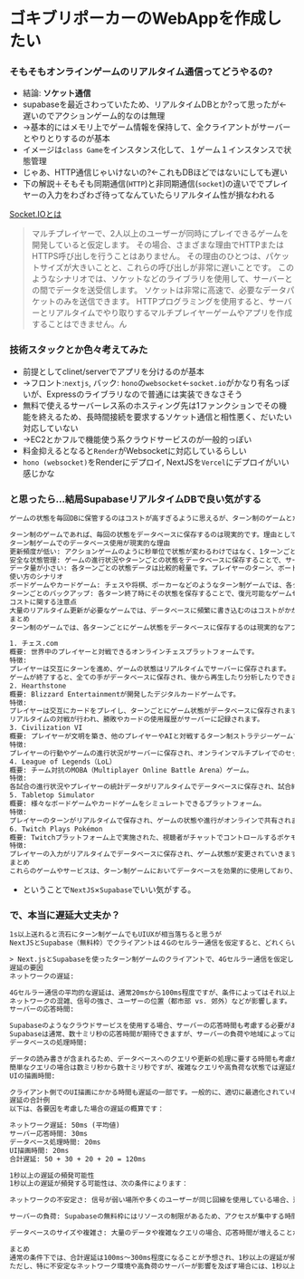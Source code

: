 # ゴキブリポーカーのWebAppを作成したい
### そもそもオンラインゲームのリアルタイム通信ってどうやるの?
- 結論: **ソケット通信** 
- supabaseを最近さわっていたため、リアルタイムDBとか?って思ったが←遅いのでアクションゲーム的なのは無理
- →基本的にはメモリ上でゲーム情報を保持して、全クライアントがサーバーとやりとりするのが基本
- イメージは`class Game`をインスタンス化して、１ゲーム１インスタンスで状態管理
- じゃあ、HTTP通信じゃいけないの?←これもDBほどではないにしても遅い
- 下の解説＋そもそも同期通信(`HTTP`)と非同期通信(`socket`)の違いででプレイヤーの入力をわざわざ待ってなんていたらリアルタイム性が損なわれる

[Socket.IOとは](https://qiita.com/taisei-ide-0123/items/1b605b1f0d6ec7feed22)
> マルチプレイヤーで、2人以上のユーザーが同時にプレイできるゲームを開発していると仮定します。
その場合、さまざまな理由でHTTPまたはHTTPS呼び出しを行うことはありません。
その理由のひとつは、パケットサイズが大きいことと、これらの呼び出しが非常に遅いことです。
このようなシナリオでは、ソケットなどのライブラリを使用して、サーバーとの間でデータを送受信します。
ソケットは非常に高速で、必要なデータパケットのみを送信できます。
HTTPプログラミングを使用すると、サーバーとリアルタイムでやり取りするマルチプレイヤーゲームやアプリを作成することはできません。ん

### 技術スタックとか色々考えてみた
- 前提としてclinet/serverでアプリを分けるのが基本
- →フロント:`nextjs`, バック: `hono`の`websocket`←`socket.io`がかなり有名っぽいが、Expressのライブラリなので普通には実装できなさそう
- 無料で使えるサーバーレス系のホスティング先は1ファンクションでその機能を終えるため、長時間接続を要求するソケット通信と相性悪く、だいたい対応していない
- →EC2とかフルで機能使う系クラウドサービスのが一般的っぽい
- 料金抑えるとなると`Render`がWebsocketに対応しているらしい
- `hono (websocket)`をRenderにデプロイ, NextJSを`Vercel`にデプロイがいい感じかな

### と思ったら...結局SupabaseリアルタイムDBで良い気がする
```txt filename="User"
ゲームの状態を毎回DBに保管するのはコストが高すぎるように思えるが、ターン制のゲームとかならありえるのか？
```

```txt filename="ChatGPT"
ターン制のゲームであれば、毎回の状態をデータベースに保存するのは現実的です。理由として、ターン制ゲームではリアルタイム性がそれほど重要でないため、ゲーム状態の更新頻度が低く、データベースへの書き込みコストも抑えられるからです。
ターン制ゲームでのデータベース使用が現実的な理由
更新頻度が低い: アクションゲームのように秒単位で状態が変わるわけではなく、1ターンごとにしかデータの更新が発生しないため、頻繁な書き込みがない。
安全な状態管理: ゲームの進行状況やターンごとの状態をデータベースに保存することで、サーバー障害時やリロード時に進行中のゲーム状態を復元できるという利点があります。これは、特にオンライン対戦ゲームなどで重要です。
データ量が小さい: 各ターンごとの状態データは比較的軽量です。プレイヤーのターン、ボードの状態、スコアなど、少量のデータを扱うため、データベースへの保存コストも軽減されます。
使い方のシナリオ
ボードゲームやカードゲーム: チェスや将棋、ポーカーなどのようなターン制ゲームでは、各ターンごとのゲーム状態を保存してもパフォーマンスへの影響が少ない。
ターンごとのバックアップ: 各ターン終了時にその状態を保存することで、復元可能なゲームセッションを作成することができます。
コストに関する注意点
大量のリアルタイム更新が必要なゲームでは、データベースに頻繁に書き込むのはコストがかかるため、WebSocketなどでクライアント間のリアルタイム通信を管理し、最終結果のみデータベースに保存するのが効率的です。
まとめ
ターン制のゲームでは、各ターンごとにゲーム状態をデータベースに保存するのは現実的なアプローチです。特にセッションの信頼性や復元性を高めるために、こうしたデータの保存は有効です。ただし、リアルタイム通信が重要なゲームではWebSocketのような技術を併用することも検討するべきです。
```

```txt filename="実際にDBにガンガン書き込んでいく系ゲームの例"
1. チェス.com
概要: 世界中のプレイヤーと対戦できるオンラインチェスプラットフォームです。
特徴:
プレイヤーは交互にターンを進め、ゲームの状態はリアルタイムでサーバーに保存されます。
ゲームが終了すると、全ての手がデータベースに保存され、後から再生したり分析したりできます。
2. Hearthstone
概要: Blizzard Entertainmentが開発したデジタルカードゲームです。
特徴:
プレイヤーは交互にカードをプレイし、ターンごとにゲーム状態がデータベースに保存されます。
リアルタイムの対戦が行われ、勝敗やカードの使用履歴がサーバーに記録されます。
3. Civilization VI
概要: プレイヤーが文明を築き、他のプレイヤーやAIと対戦するターン制ストラテジーゲームです。
特徴:
プレイヤーの行動やゲームの進行状況がサーバーに保存され、オンラインマルチプレイでのセッションを支援します。
4. League of Legends（LoL）
概要: チーム対抗のMOBA（Multiplayer Online Battle Arena）ゲーム。
特徴:
各試合の進行状況やプレイヤーの統計データがリアルタイムでデータベースに保存され、試合終了後に詳細な分析が可能です。
5. Tabletop Simulator
概要: 様々なボードゲームやカードゲームをシミュレートできるプラットフォーム。
特徴:
プレイヤーのターンがリアルタイムで保存され、ゲームの状態や進行がオンラインで共有されます。
6. Twitch Plays Pokémon
概要: Twitchプラットフォーム上で実施された、視聴者がチャットでコントロールするポケモンプレイ企画。
特徴:
プレイヤーの入力がリアルタイムでデータベースに保存され、ゲーム状態が変更されていきます。視聴者が投票し、次の行動を決定します。
まとめ
これらのゲームやサービスは、ターン制ゲームにおいてデータベースを効果的に使用しており、ゲームの進行状況を記録し、プレイヤーにリアルタイムで情報を提供しています。データベースを利用することで、ゲームの信頼性やプレイヤーエクスペリエンスが向上しています。
```

- ということで`NextJS`×`Supabase`でいい気がする。

### で、本当に遅延大丈夫か？
```txt filename="User"
1s以上送れると流石にターン制ゲームでもUIUXが相当落ちると思うが
NextJSとSupabase（無料枠）でクライアントは４Gのセルラー通信を仮定すると、どれくらいの遅延になるか？１s以上の遅延が頻発するか？
```

```txt filename="GPT"
> Next.jsとSupabaseを使ったターン制ゲームのクライアントで、4Gセルラー通信を仮定した場合の遅延について考えます。以下の要因が影響します。
遅延の要因
ネットワークの遅延:

4Gセルラー通信の平均的な遅延は、通常20msから100ms程度ですが、条件によってはそれ以上になることもあります。
ネットワークの混雑、信号の強さ、ユーザーの位置（都市部 vs. 郊外）などが影響します。
サーバーの応答時間:

Supabaseのようなクラウドサービスを使用する場合、サーバーの応答時間も考慮する必要があります。
Supabaseは通常、数十ミリ秒の応答時間が期待できますが、サーバーの負荷や地域によっては変動します。
データベースの処理時間:

データの読み書きが含まれるため、データベースへのクエリや更新の処理に要する時間も考慮が必要です。
簡単なクエリの場合は数ミリ秒から数十ミリ秒ですが、複雑なクエリや高負荷な状態では遅延が増える可能性があります。
UIの描画時間:

クライアント側でのUI描画にかかる時間も遅延の一部です。一般的に、適切に最適化されていれば、数十ミリ秒程度で済むことが多いですが、複雑なUIや多くの更新がある場合は時間がかかることがあります。
遅延の合計例
以下は、各要因を考慮した場合の遅延の概算です：

ネットワーク遅延: 50ms (平均値)
サーバー応答時間: 30ms
データベース処理時間: 20ms
UI描画時間: 20ms
合計遅延: 50 + 30 + 20 + 20 = 120ms

1秒以上の遅延の頻発可能性
1秒以上の遅延が頻発する可能性は、次の条件によります：

ネットワークの不安定さ: 信号が弱い場所や多くのユーザーが同じ回線を使用している場合、遅延が大きくなる可能性があります。特に混雑した場所では、1秒を超えることもあります。

サーバーの負荷: Supabaseの無料枠にはリソースの制限があるため、アクセスが集中する時間帯にサーバーの応答時間が遅くなる可能性があります。

データベースのサイズや複雑さ: 大量のデータや複雑なクエリの場合、応答時間が増えることがあります。

まとめ
通常の条件下では、合計遅延は100ms〜300ms程度になることが予想され、1秒以上の遅延が頻発することは少ないです。
ただし、特に不安定なネットワーク環境や高負荷のサーバーが影響を及ぼす場合には、1秒以上の遅延が発生することもあり得ます。ターン制ゲームにおいては、ユーザー体験に影響を与える可能性があるため、リアルタイムのフィードバックを考慮した設計が重要です。
```